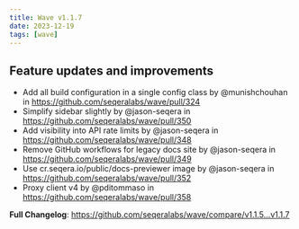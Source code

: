 ```yaml
---
title: Wave v1.1.7
date: 2023-12-19
tags: [wave]
---
```


## Feature updates and improvements

- Add all build configuration in a single config class by @munishchouhan in https://github.com/seqeralabs/wave/pull/324
- Simplify sidebar slightly by @jason-seqera in https://github.com/seqeralabs/wave/pull/350
- Add visibility into API rate limits by @jason-seqera in https://github.com/seqeralabs/wave/pull/348
- Remove GitHub workflows for legacy docs site by @jason-seqera in https://github.com/seqeralabs/wave/pull/349
- Use cr.seqera.io/public/docs-previewer image by @jason-seqera in https://github.com/seqeralabs/wave/pull/352
- Proxy client v4 by @pditommaso in https://github.com/seqeralabs/wave/pull/358

**Full Changelog**: https://github.com/seqeralabs/wave/compare/v1.1.5...v1.1.7
